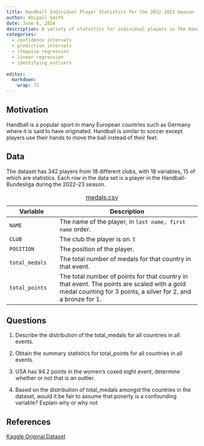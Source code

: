 ```yaml
---
title: Handball Individual Player Statistics for the 2022-2023 Season
author: Abigail Smith
date: June 6, 2024
description: A variety of statistics for individual players in the Handball-Bundesliga for the 2022-23 season.
categories:
  - confidence intervals
  - prediction intervals
  - stepwise regression
  - linear regression
  - identifying outliers
  
editor: 
  markdown: 
    wrap: 72
---
```

## Motivation

Handball is a popular sport in many European countries such as Germany where it is said to have originated. Handball is similar to soccer except players use their hands to move the ball instead of their feet. 

## Data

The dataset has 342 players from 18 different clubs, with 18 variables, 15 of which are statistics. Each row in the data set is a player in the Handball-Bundesliga during the 2022-23 season. 

| Variable | Description                                                                                                                |
|-------------------|-----------------------------------------------------|
| `NAME` | The name of the player, in `last name, first name` order. |
| `CLUB` | The club the player is on. t|
| `POSITION`| The position of the player.  |
| `total_medals` | The total number of medals for that country in that event. |
| `total_points` | The total number of points for that country in that event. The points are scaled with a gold medal counting for 3 points, a silver for 2, and a bronze for 1. |

: [medals.csv](medals.csv){target="_blank"}


## Questions

1.    Describe the distribution of the total_medals for all countries in all events.

2.    Obtain the summary statistics for total_points for all countries in all events. 

3.    USA has 94.2 points in the women's coxed eight event, determine whether or not that is an outlier. 

4.    Based on the distribution of total_medals amongst the countries in the dataset, would it be fair to assume that poverty is a confounding variable? Explain why or why not

## References

[Kaggle Original Dataset](https://www.kaggle.com/datasets/heesoo37/120-years-of-olympic-history-athletes-and-results?resource=download){target="_blank"}

